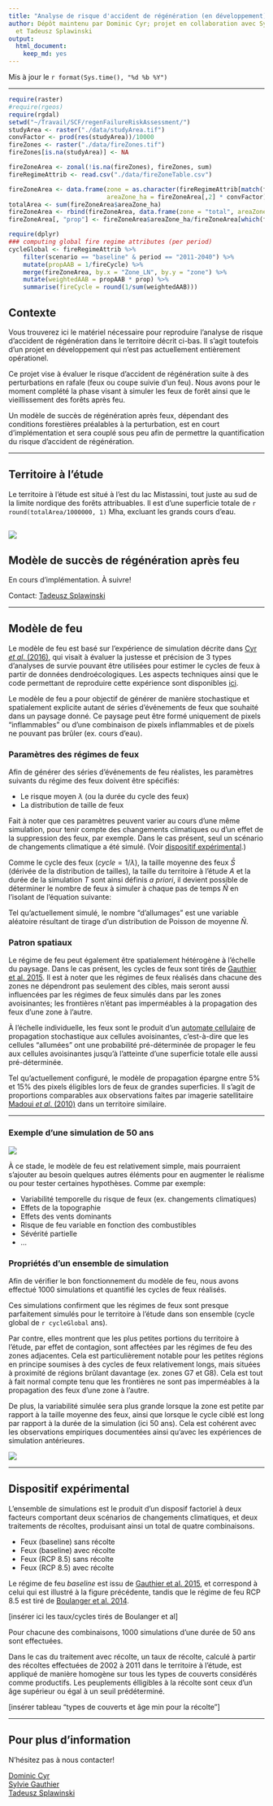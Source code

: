```yaml
---
title: "Analyse de risque d'accident de régénération (en développement)"
author: Dépôt maintenu par Dominic Cyr; projet en collaboration avec Sylvie Gauthier
  et Tadeusz Splawinski
output: 
  html_document: 
    keep_md: yes
---
```


Mis à jour le `r format(Sys.time(), "%d %b %Y")`


-------

```r

require(raster)
#require(rgeos)
require(rgdal)
setwd("~/Travail/SCF/regenFailureRiskAssessment/")
studyArea <- raster("./data/studyArea.tif")
convFactor <- prod(res(studyArea))/10000
fireZones <- raster("./data/fireZones.tif")
fireZones[is.na(studyArea)] <- NA

fireZoneArea <- zonal(!is.na(fireZones), fireZones, sum)
fireRegimeAttrib <- read.csv("./data/fireZoneTable.csv")

fireZoneArea <- data.frame(zone = as.character(fireRegimeAttrib[match(fireZoneArea[,1], fireRegimeAttrib$ID),"Zone_LN"]),
                           areaZone_ha = fireZoneArea[,2] * convFactor)
totalArea <- sum(fireZoneArea$areaZone_ha)
fireZoneArea <- rbind(fireZoneArea, data.frame(zone = "total", areaZone_ha = totalArea))
fireZoneArea[, "prop"] <- fireZoneArea$areaZone_ha/fireZoneArea[which(fireZoneArea$zone == "total"),"areaZone_ha"]

require(dplyr)
### computing global fire regime attributes (per period)
cycleGlobal <- fireRegimeAttrib %>%
    filter(scenario == "baseline" & period == "2011-2040") %>%
    mutate(propAAB = 1/fireCycle) %>%
    merge(fireZoneArea, by.x = "Zone_LN", by.y = "zone") %>%
    mutate(weightedAAB = propAAB * prop) %>%
    summarise(fireCycle = round(1/sum(weightedAAB)))

```

## Contexte

Vous trouverez ici le matériel nécessaire pour reproduire l'analyse de risque d'accident de régénération dans le territoire décrit ci-bas. Il s'agit toutefois d'un projet en développement qui n'est pas actuellement entièrement opérationel.

Ce projet vise à évaluer le risque d'accident de régénération suite à des perturbations en rafale (feux ou coupe suivie d'un feu). Nous avons pour le moment complété la phase visant à simuler les feux de forêt ainsi que le vieillissement des forêts après feu.

Un modèle de succès de régénération après feux, dépendant des conditions forestières préalables à la perturbation, est en court d'implémentation et sera couplé sous peu afin de permettre la quantification du risque d'accident de régénération.



------------


## Territoire à l'étude

Le territoire à l'étude est situé à l'est du lac Mistassini, tout juste au sud de la limite nordique des forêts attribuables. Il est d'une superficie totale de `r round(totalArea/1000000, 1)` Mha, excluant les grands cours d'eau. 


![](figures/studyAreaLargeScale.png)
------------


## Modèle de succès de régénération après feu

En cours d'implémentation. À suivre!

Contact: [Tadeusz Splawinski][7]

------------


## Modèle de feu

Le modèle de feu est basé sur l'expérience de simulation décrite dans [Cyr _et al_. (2016)][1], qui visait à évaluer la justesse et précision de 3 types d'analyses de survie pouvant être utilisées pour estimer le cycles de feux à partir de données dendroécologiques. Les aspects techniques ainsi que le code permettant de reproduire cette expérience sont disponibles [ici][2].

Le modèle de feu a pour objectif de générer de manière stochastique et spatialement explicite autant de séries d'événements de feux que souhaité dans un paysage donné. Ce paysage peut être formé uniquement de pixels "inflammables" ou d'une combinaison de pixels inflammables et de pixels ne pouvant pas brûler (ex. cours d'eau).

### Paramètres des régimes de feux

Afin de générer des séries d'événements de feu réalistes, les paramètres suivants du régime des feux doivent être spécifiés:

* Le risque moyen $\lambda$ (ou la durée du cycle des feux)
* La distribution de taille de feux

Fait à noter que ces paramètres peuvent varier au cours d'une même simulation, pour tenir compte des changements climatiques ou d'un effet de la suppression des feux, par exemple. Dans le cas présent, seul un scénario de changements climatique a été simulé. (Voir [dispositif expérimental][9].)

Comme le cycle des feux ($cycle = 1/\lambda$), la taille moyenne des feux $\bar{S}$ (dérivée de la distribution de tailles), la taille du territoire à l'étude $A$ et la durée de la simulation _T_ sont ainsi définis *a priori*, il devient possible de déterminer le nombre de feux à simuler à chaque pas de temps $\bar{N}$ en l'isolant de l'équation suivante:

<!--  <div style="img-align:center"><img src ="README_files/figure-html/cycle.gif" /></div> --> 

Tel qu'actuellement simulé, le nombre "d'allumages" est une variable aléatoire résultant de tirage d'un distribution de Poisson de moyenne $\bar{N}$.

### Patron spatiaux

Le régime de feu peut également être spatialement hétérogène à l'échelle du paysage. Dans le cas présent, les cycles de feux sont tirés de [Gauthier et al. 2015][8]. Il est à noter que les régimes de feux réalisés dans chacune des zones ne dépendront pas seulement des cibles, mais seront aussi influencées par les régimes de feux simulés dans par les zones avoisinantes; les frontières n'étant pas imperméables à la propagation des feux d'une zone à l'autre.

À l'échelle individuelle, les feux sont le produit d'un [automate cellulaire][4] de propagation stochastique aux cellules avoisinantes, c'est-à-dire que les cellules "allumées" ont une probabilité pré-déterminée de propager le feu aux cellules avoisinantes jusqu'à l'atteinte d'une superficie totale elle aussi pré-déterminée.

Tel qu'actuellement configuré, le modèle de propagation épargne entre 5% et 15% des pixels éligibles lors de feux de grandes superficies. Il s'agit de proportions comparables aux observations faites par imagerie satellitaire [Madoui _et al_. (2010)][3] dans un territoire similaire.


------------


### Exemple d'une simulation de 50 ans

![](figures/tsfExample.gif)


À ce stade, le modèle de feu est relativement simple, mais pourraient s'ajouter au besoin quelques autres éléments pour en augmenter le réalisme ou pour tester certaines hypothèses. Comme par exemple:

* Variabilité temporelle du risque de feux (ex. changements climatiques)
* Effets de la topographie
* Effets des vents dominants
* Risque de feu variable en fonction des combustibles
* Sévérité partielle
* ...

### Propriétés d'un ensemble de simulation

Afin de vérifier le bon fonctionnement du modèle de feu, nous avons effectué 1000 simulations et quantifié les cycles de feux réalisés.

Ces simulations confirment que les régimes de feux sont presque parfaitement simulés pour le territoire à l'étude dans son ensemble (cycle global de `r cycleGlobal` ans).

Par contre, elles montrent que les plus petites portions du territoire à l'étude, par effet de contagion, sont affectées par les régimes de feu des zones adjacentes. Cela est particulièrement notable pour les petites régions en principe soumises à des cycles de feux relativement longs, mais situées à proximité de régions brûlant davantage (ex. zones G7 et G8). Cela est tout à fait normal compte tenu que les frontières ne sont pas imperméables à la propagation des feux d'une zone à l'autre.

De plus, la variabilité simulée sera plus grande lorsque la zone est petite par rapport à la taille moyenne des feux, ainsi que lorsque le cycle ciblé est long par rapport à la durée de la simulation (ici 50 ans). Cela est cohérent avec les observations empiriques documentées ainsi qu'avec les expériences de simulation antérieures.

![](figures/realizedFC_baseline.png)


-------------


## Dispositif expérimental

L'ensemble de simulations est le produit d'un disposif factoriel à deux facteurs comportant deux scénarios de changements climatiques, et deux traitements de récoltes, produisant ainsi un total de quatre combinaisons.

* Feux (baseline) sans récolte  
* Feux (baseline) avec récolte  
* Feux (RCP 8.5) sans récolte  
* Feux (RCP 8.5) avec récolte

Le régime de feu *baseline* est issu de [Gauthier et al. 2015][8], et correspond à celui qui est illustré à la figure précédente, tandis que le régime de feu RCP 8.5 est tiré de [Boulanger et al. 2014][10].


[insérer ici les taux/cycles tirés de Boulanger et al]

Pour chacune des combinaisons, 1000 simulations d'une durée de 50 ans sont effectuées.

Dans le cas du traitement avec récolte, un taux de récolte, calculé à partir des récoltes effectuées de 2002 à 2011 dans le territoire à l'étude, est appliqué de manière homogène sur tous les types de couverts considérés comme productifs. Les peuplements élligibles à la récolte sont ceux d'un âge supérieur ou égal à un seuil prédéterminé.

[insérer tableau "types de couverts et âge min pour la récolte"]


-------------




## Pour plus d'information

N'hésitez pas à nous contacter!

[Dominic Cyr][5]  
[Sylvie Gauthier][6]  
[Tadeusz Splawinski][7]  


[1]: http://www.mdpi.com/1999-4907/7/7/131/html
[2]: https://github.com/dcyr/survFire
[3]: http://www.publish.csiro.au/wf/WF10049
[4]: https://fr.wikipedia.org/wiki/Automate_cellulaire
[5]: http://dominiccyr.ca
[6]: https://scf.rncan.gc.ca/employes/vue/sgauthie
[7]: http://www.cef-cfr.ca/index.php?n=Membres.TadeuszSplawinski
[8]: http://www.nrcresearchpress.com/doi/10.1139/cjfr-2014-0125#.WEHWNnUrLRY
[9]: https://github.com/dcyr/risqueAccidentRegen#dispositif-expérimental
[10]: http://www.nrcresearchpress.com/doi/abs/10.1139/cjfr-2013-0372
